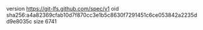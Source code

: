 version https://git-lfs.github.com/spec/v1
oid sha256:a4a82369cfab10d7f870cc3e1b5c8630f7291451c6ce053842a2235dd9e8035c
size 6741
